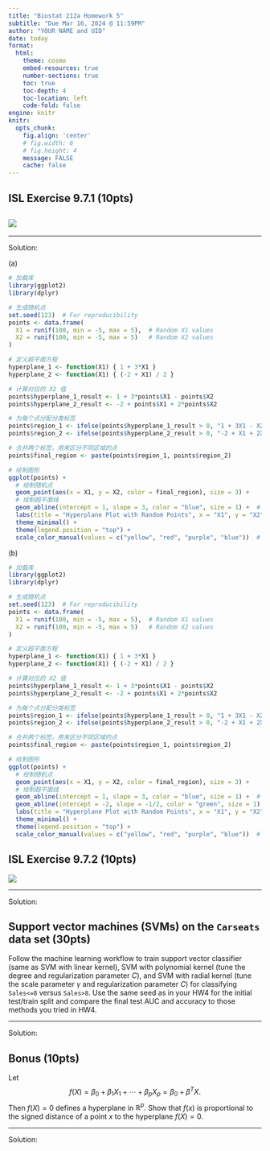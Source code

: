 ```yaml
---
title: "Biostat 212a Homework 5"
subtitle: "Due Mar 16, 2024 @ 11:59PM"
author: "YOUR NAME and UID"
date: today
format:
  html:
    theme: cosmo
    embed-resources: true
    number-sections: true
    toc: true
    toc-depth: 4
    toc-location: left
    code-fold: false
engine: knitr
knitr:
  opts_chunk: 
    fig.align: 'center'
    # fig.width: 6
    # fig.height: 4
    message: FALSE
    cache: false
---
```


## ISL Exercise 9.7.1 (10pts)

## ![](images/clipboard-2052603752.png)

------------------------------------------------------------------------

Solution:

\(a\)

```r
# 加载库
library(ggplot2)
library(dplyr)

# 生成随机点
set.seed(123)  # For reproducibility
points <- data.frame(
  X1 = runif(100, min = -5, max = 5),  # Random X1 values
  X2 = runif(100, min = -5, max = 5)   # Random X2 values
)

# 定义超平面方程
hyperplane_1 <- function(X1) { 1 + 3*X1 }
hyperplane_2 <- function(X1) { (-2 + X1) / 2 }

# 计算对应的 X2 值
points$hyperplane_1_result <- 1 + 3*points$X1 - points$X2
points$hyperplane_2_result <- -2 + points$X1 + 2*points$X2

# 为每个点分配分类标签
points$region_1 <- ifelse(points$hyperplane_1_result > 0, "1 + 3X1 - X2 > 0", "1 + 3X1 - X2 < 0")
points$region_2 <- ifelse(points$hyperplane_2_result > 0, "-2 + X1 + 2X2 > 0", "-2 + X1 + 2X2 < 0")

# 合并两个标签，用来区分不同区域的点
points$final_region <- paste(points$region_1, points$region_2)

# 绘制图形
ggplot(points) +
  # 绘制随机点
  geom_point(aes(x = X1, y = X2, color = final_region), size = 3) +
  # 绘制超平面线
  geom_abline(intercept = 1, slope = 3, color = "blue", size = 1) +  # 1 + 3X1 - X2 = 0
  labs(title = "Hyperplane Plot with Random Points", x = "X1", y = "X2") + 
  theme_minimal() +
  theme(legend.position = "top") + 
  scale_color_manual(values = c("yellow", "red", "purple", "blue"))  # Set 4 colors for the regions


```

\(b\)

```r
# 加载库
library(ggplot2)
library(dplyr)

# 生成随机点
set.seed(123)  # For reproducibility
points <- data.frame(
  X1 = runif(100, min = -5, max = 5),  # Random X1 values
  X2 = runif(100, min = -5, max = 5)   # Random X2 values
)

# 定义超平面方程
hyperplane_1 <- function(X1) { 1 + 3*X1 }
hyperplane_2 <- function(X1) { (-2 + X1) / 2 }

# 计算对应的 X2 值
points$hyperplane_1_result <- 1 + 3*points$X1 - points$X2
points$hyperplane_2_result <- -2 + points$X1 + 2*points$X2

# 为每个点分配分类标签
points$region_1 <- ifelse(points$hyperplane_1_result > 0, "1 + 3X1 - X2 > 0", "1 + 3X1 - X2 < 0")
points$region_2 <- ifelse(points$hyperplane_2_result > 0, "-2 + X1 + 2X2 > 0", "-2 + X1 + 2X2 < 0")

# 合并两个标签，用来区分不同区域的点
points$final_region <- paste(points$region_1, points$region_2)

# 绘制图形
ggplot(points) +
  # 绘制随机点
  geom_point(aes(x = X1, y = X2, color = final_region), size = 3) +
  # 绘制超平面线
  geom_abline(intercept = 1, slope = 3, color = "blue", size = 1) +  # 1 + 3X1 - X2 = 0
  geom_abline(intercept = -2, slope = -1/2, color = "green", size = 1) +  # -2 + X1 + 2X2 = 0
  labs(title = "Hyperplane Plot with Random Points", x = "X1", y = "X2") + 
  theme_minimal() +
  theme(legend.position = "top") + 
  scale_color_manual(values = c("yellow", "red", "purple", "blue"))  # Set 4 colors for the regions


```

## ISL Exercise 9.7.2 (10pts)

![](images/clipboard-3787525584.png)

------------------------------------------------------------------------

Solution:

## Support vector machines (SVMs) on the `Carseats` data set (30pts)

Follow the machine learning workflow to train support vector classifier (same as SVM with linear kernel), SVM with polynomial kernel (tune the degree and regularization parameter $C$), and SVM with radial kernel (tune the scale parameter $\gamma$ and regularization parameter $C$) for classifying `Sales<=8` versus `Sales>8`. Use the same seed as in your HW4 for the initial test/train split and compare the final test AUC and accuracy to those methods you tried in HW4.

------------------------------------------------------------------------

Solution:

## Bonus (10pts)

Let $$
f(X) = \beta_0 + \beta_1 X_1 + \cdots + \beta_p X_p = \beta_0 + \beta^T X. 
$$ Then $f(X)=0$ defines a hyperplane in $\mathbb{R}^p$. Show that $f(x)$ is proportional to the signed distance of a point $x$ to the hyperplane $f(X) = 0$.

------------------------------------------------------------------------

Solution:

